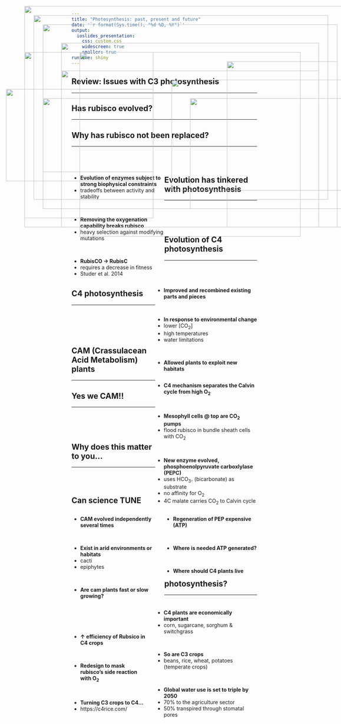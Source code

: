 ```yaml
---
title: "Photosynthesis: past, present and future"
date: '`r format(Sys.time(), "%d %B, %Y")`'
output: 
  ioslides_presentation:
    css: custom.css
    widescreen: true
    smaller: true
runtime: shiny
---
```


## Review: Issues with C3 photosynthesis
<hr>

<IMG STYLE="position:absolute; TOP:225px; LEFT:200px; WIDTH:700px; HEIGHT:350px" SRC="images/photorespiration.jpeg">

## 

<IMG STYLE="position:absolute; TOP:75px; LEFT:125px; WIDTH:800px; HEIGHT:500px" SRC="images/evolution_rubisco.jpg">

## Has rubisco evolved?
<hr>

<IMG STYLE="position:absolute; TOP:150px; LEFT:200px; WIDTH:700px; HEIGHT:500px" SRC="images/evol_rubisco.jpg">

## Why has rubisco not been replaced?
<hr>
<br/>
<br/>

<div style="float: left; width: 50%;">
* **Evolution of enzymes subject to strong biophysical constraints**
* tradeoffs between activity and stability
 
 <br/>
 
* **Removing the oxygenation capability breaks rubisco**
* heavy selection against modifying mutations

<br/>

* **RubisCO → RubisC**
* requires a decrease in fitness 
* Studer et al. 2014

</div>

<IMG STYLE="position:absolute; TOP:300px; LEFT:550px; WIDTH:500px; HEIGHT:300px" SRC="images/rubisco_mutations.jpg">

## Evolution has tinkered with photosynthesis
<hr>
<br/>
<br/>
<br/>

<IMG STYLE="position:absolute; TOP:300px; LEFT:150px; WIDTH:300px; HEIGHT:200px" SRC="images/c3c4cam.jpg">

<div style="float: right; width: 55%;">

* **Improved and recombined existing parts and pieces**
 
<br/>

* **In response to environmental change**
* lower [CO~2~]
* high temperatures 
* water limitations 

<br/>

* **Allowed plants to exploit new habitats**
</div>

## Evolution of C4 photosynthesis
<hr>
<br/>
<br/>

<div style="float: right; width: 55%;">

* **C4 mechanism separates the Calvin cycle from high O~2~**

<br/>

* **Mesophyll cells @ top are CO~2~ pumps**
* flood rubisco in bundle sheath cells with CO~2~

<br/>

* **New enzyme evolved, phosphoenolpyruvate carboxlylase (PEPC)**
* uses HCO~3-~ (bicarbonate) as substrate
* no affinity for O~2~
* 4C malate carries CO~2~ to Calvin cycle

</div>

<IMG STYLE="position:absolute; TOP:175px; LEFT:100px; WIDTH:350px; HEIGHT:450px" SRC="images/c4.jpg">

## C4 photosynthesis
<hr>
<br/>
<br/>
<br/>
<br/>

<div style="float: right; width: 50%;">

* **Regeneration of PEP expensive (ATP)**
 
<br/>
 
* **Where is needed ATP generated?**

<br/>

* **Where should C4 plants live**
</div>

<IMG STYLE="position:absolute; TOP:175px; LEFT:100px; WIDTH:350px; HEIGHT:450px" SRC="images/c4_2.jpg">

##
<IMG STYLE="position:absolute; TOP:100px; LEFT:150px; WIDTH:800px; HEIGHT:500px" SRC="images/c4_distribution.jpg">

## CAM (Crassulacean Acid Metabolism) plants
<hr>

<IMG STYLE="position:absolute; TOP:175px; LEFT:250px; WIDTH:600px; HEIGHT:500px" SRC="images/cam2.png">

## Yes we CAM!!
<hr>
<br/>
<br/>
<br/>

<IMG STYLE="position:absolute; TOP:200px; LEFT:650px; WIDTH:300px; HEIGHT:450px" SRC="images/cam_plants.jpeg">


<div style="float: left; width: 50%;">
* **CAM evolved independently several times**

<br/>

* **Exist in arid environments or habitats**
* cacti
* epiphytes

<br/>

* **Are cam plants fast or slow growing?**
</div>


## Why does this matter to you...
<hr>
<br/>
<br/>

<div style="float: right; width: 55%;">
* **C4 plants are economically important**
* corn, sugarcane, sorghum & switchgrass

<br/>

* **So are C3 crops**
* beans, rice, wheat, potatoes (temperate crops)

<br/>

* **Global water use is set to triple by 2050**
* 70%  to the agriculture sector
* 50% transpired through stomatal pores

</div>

<IMG STYLE="position:absolute; TOP:275px; LEFT:50px; WIDTH:400px; HEIGHT:250px" SRC="images/dry_corn.jpg">

## 
<IMG STYLE="position:absolute; TOP:50px; LEFT:100px; WIDTH:900px; HEIGHT:600px" SRC="images/crops.jpg">

<!-- <IMG STYLE="position:absolute; TOP:300px; LEFT:200px; WIDTH:700px; HEIGHT:400px" SRC="images/crops2.jpg"> -->

## Can science TUNE photosynthesis?
<hr>
<br/>
<br/>
<br/>

<IMG STYLE="position:absolute; TOP:250px; LEFT:500px; WIDTH:500px; HEIGHT:300px" SRC="images/rubsico_fix.jpg">

<div style="float: left; width: 40%;">

* **↑ efficiency of Rubsico in C4 crops**

<br/>

* **Redesign to mask rubisco's side reaction with O~2~**

<br/>

* **Turning C3 crops to C4...**
* https://c4rice.com/

</div>

